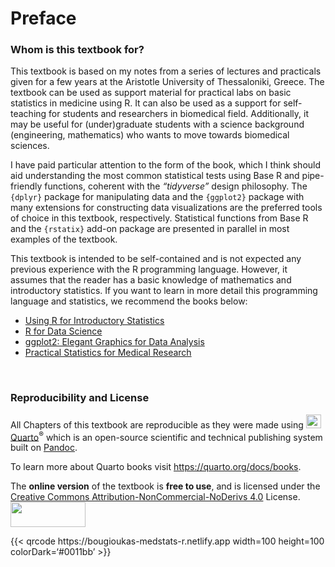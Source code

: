# Preface {.unnumbered}

### Whom is this textbook for?

This textbook is based on my notes from a series of lectures and practicals given for a few years at the Aristotle University of Thessaloniki, Greece. The textbook can be used as support material for practical labs on basic statistics in medicine using R. It can also be used as a support for self-teaching for students and researchers in biomedical field. Additionally, it may be useful for (under)graduate students with a science background (engineering, mathematics) who wants to move towards biomedical sciences.

I have paid particular attention to the form of the book, which I think should aid understanding the most common statistical tests using Base R and pipe-friendly functions, coherent with the *"tidyverse"* design philosophy. 
The `{dplyr}` package for manipulating data and the `{ggplot2}` package with many extensions for constructing data visualizations are the preferred tools of choice in this textbook, respectively. Statistical functions from Base R and the `{rstatix}` add-on package are presented in parallel in most examples of the textbook.


::: callout-tip
This textbook is intended to be self-contained and is not expected any previous experience with the R programming language. 
However, it assumes that the reader has a basic knowledge of mathematics and introductory statistics. If you want to learn in more detail this programming language and statistics, we recommend the books below:

-   [Using R for Introductory Statistics](https://www.routledge.com/Using-R-for-Introductory-Statistics/Verzani/p/book/9781466590731)
-   [R for Data Science](https://r4ds.had.co.nz/)
-   [ggplot2: Elegant Graphics for Data Analysis](https://ggplot2-book.org/)
-   [Practical Statistics for Medical Research](https://www.routledge.com/Practical-Statistics-for-Medical-Research/Altman/p/book/9780412276309)
:::

 

### Reproducibility and License

All Chapters of this textbook are reproducible as they were made using ![](images/quarto.png){width="24" height="22"} [Quarto](https://quarto.org/)^®^ which is an open-source scientific and technical publishing system built on [Pandoc](https://pandoc.org/).

To learn more about Quarto books visit <https://quarto.org/docs/books>.

The **online version** of the textbook is **free to use**, and is licensed under the [Creative Commons Attribution-NonCommercial-NoDerivs 4.0](https://creativecommons.org/licenses/by-nc-nd/4.0/) License. ![](images/license.png){width="120" height="40"}

{{< qrcode https://bougioukas-medstats-r.netlify.app width=100 height=100 colorDark='#0011bb' >}}
